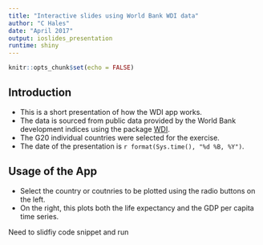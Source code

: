 ```yaml
---
title: "Interactive slides using World Bank WDI data"
author: "C Hales"
date: "April 2017"
output: ioslides_presentation
runtime: shiny
---
```


```r
knitr::opts_chunk$set(echo = FALSE)
```

## Introduction

- This is a short presentation of how the WDI app works.  
- The data is sourced from public data provided by the World Bank development indices using the package [WDI](https://github.com/vincentarelbundock/WDI).
- The G20 individual countries were selected for the exercise.
- The date of the presentation is `r format(Sys.time(), "%d %B, %Y")`.


## Usage of the App

- Select the country or coutnries to be plotted using the radio buttons on the left.
- On the right, this plots both the life expectancy and the GDP per capita time series.

Need to slidfiy code snippet and run
